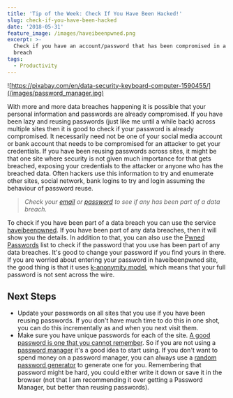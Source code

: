 ```yaml
---
title: 'Tip of the Week: Check If You Have Been Hacked!'
slug: check-if-you-have-been-hacked
date: '2018-05-31'
feature_image: /images/haveibeenpwned.png
excerpt: >-
  Check if you have an account/password that has been compromised in a data
  breach
tags:
  - Productivity
---
```

![https://pixabay.com/en/data-security-keyboard-computer-1590455/](/images/password_manager.jpg)

With more and more data breaches happening it is possible that your personal information and passwords are already compromised. If you have been lazy and reusing passwords (just like me until a while back) across multiple sites then it is good to check if your password is already compromised. It necessarily need not be one of your social media account or bank account that needs to be compromised for an attacker to get your credentials. If you have been reusing passwords across sites, it might be that one site where security is not given much importance for that gets breached, exposing your credentials to the attacker or anyone who has the breached data. Often hackers use this information to try and enumerate other sites, social network, bank logins to try and login assuming the behaviour of password reuse.

> _Check your [email](https://haveibeenpwned.com/) or [password](https://haveibeenpwned.com/Passwords) to see if any has been part of a data breach._

To check if you have been part of a data breach you can use the service [haveibeenpwned](https://haveibeenpwned.com/). If you have been part of any data breaches, then it will show you the details. In addition to that, you can also use the [Pwned Passwords](https://haveibeenpwned.com/Passwords) list to check if the password that you use has been part of any data breaches. It's good to change your password if you find yours in there. If you are worried about entering your password in haveibeenpwned site, the good thing is that it uses [k-anonymity model](https://www.troyhunt.com/ive-just-launched-pwned-passwords-version-2/), which means that your full password is not sent across the wire.

## Next Steps

-   Update your passwords on all sites that you use if you have been reusing passwords. If you don't have much time to do this in one shot, you can do this incrementally as and when you next visit them.
-   Make sure you have unique passwords for each of the site. [A good password is one that you cannot remember](https://www.troyhunt.com/only-secure-password-is-one-you-cant/). So if you are not using a [password manager](/blog/password-manager-get-one-if-you-havent-already/) it's a good idea to start using. If you don't want to spend money on a password manager, you can always use a [random password generator](https://www.lastpass.com/password-generator) to generate one for you. Remembering that password might be hard, you could either write it down or save it in the browser (not that I am recommending it over getting a Password Manager, but better than reusing passwords).
